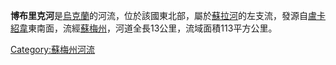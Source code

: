 '''博布里克河'''是[[烏克蘭|烏克蘭]]的河流，位於該國東北部，屬於[[蘇拉河_(第聶伯河支流)|蘇拉河]]的左支流，發源自[[盧卡紹韋_(羅姆內區)|盧卡紹韋]]東南面，流經[[蘇梅州|蘇梅州]]，河道全長13公里，流域面積113平方公里。

{{DEFAULTSORT:Бобрик (притока Сули)}}
[[Category:蘇梅州河流|Category:蘇梅州河流]]


{{Ukraine-river-stub}}